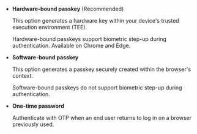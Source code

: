 

- **Hardware-bound passkey** <Badge color="success" variant="flat">(Recommended)</Badge>

    This option generates a hardware key within your device's trusted execution environment (TEE).

    Hardware-bound passkeys support biometric step-up during authentication. Available on Chrome and Edge.

    <AuthenticationProfileTable3 />

- **Software-bound passkey**

    This option generates a passkey securely created within the browser's context.

    Software-bound passkeys do not support biometric step-up during authentication.

- **One-time password**

    Authenticate with OTP when an end user returns to log in on a browser previously used.
